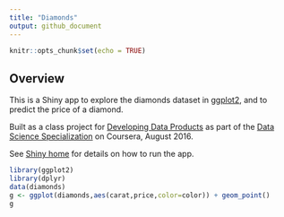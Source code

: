 ```yaml
---
title: "Diamonds"
output: github_document
---
```


```r
knitr::opts_chunk$set(echo = TRUE)
```

## Overview

This is a Shiny app to explore the diamonds dataset in [ggplot2](http://ggplot2.org/), and to predict the price of a diamond. 

Built as a class project for [Developing Data Products](https://www.coursera.org/learn/data-products) as part of the [Data Science Specialization](https://www.coursera.org/specializations/jhu-data-science) on Coursera, August 2016.

See [Shiny home](https://shiny.rstudio.com/) for details on how to run the app.

```r
library(ggplot2)
library(dplyr)
data(diamonds)
g <- ggplot(diamonds,aes(carat,price,color=color)) + geom_point() 
g
```

